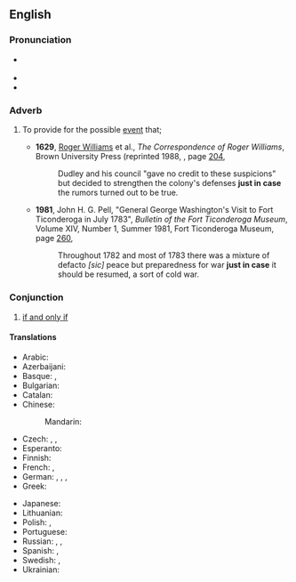 ==English==
{{was wotd|2007|December|17}}

===Pronunciation===
* {{a|RP|US}} {{IPA|en|/ˌdʒʌst ɪn ˈkeɪs/}}
* {{audio|en|en-us-just in case.ogg|Audio (US)}}
* {{audio|en|en-au-just in case.ogg|Audio (AU)}}

===Adverb===
{{en-adv|head=[[just]] [[in case]]|-}}

# {{lb|en|idiomatic}} To provide for the possible [[event]] that; {{ngd|as [[in case]] but with the possibility of the occurrence being more remote.}}
#: {{ux|en|I'll take an umbrella, '''just in case'''. ''[or:'' '''...just in case''' it rains.'']''}}
#* '''1629''', [[w:Roger Williams (theologian)|Roger Williams]] et al., ''The Correspondence of Roger Williams'', Brown University Press (reprinted 1988, {{ISBN|0874513863}}, page [http://books.google.com/books?q=%22correspondence+of+roger+williams%22+%22just+in+case%22&btnG=Search+Books 204],
#*: Dudley and his council "gave no credit to these suspicions" but decided to strengthen the colony's defenses '''just in case''' the rumors turned out to be true.
#* '''1981''', John H. G. Pell, "General George Washington's Visit to Fort Ticonderoga in July 1783", ''Bulletin of the Fort Ticonderoga Museum'', Volume XIV, Number 1, Summer 1981, Fort Ticonderoga Museum, page [http://books.google.com/books?id=6iE8AAAAIAAJ&pg=PA260&dq=%22just+in+case%22+date:1821-1830&lr=&as_brr=0 260],
#*: Throughout 1782 and most of 1783 there was a mixture of defacto ''[sic]'' peace but preparedness for war '''just in case''' it should be resumed, a sort of cold war.

===Conjunction===
{{en-conjunction}}

# {{lb|en|logic}} [[if and only if]]
#: {{ux|en|The negation of a disjunction is true '''just in case''' both disjuncts are false.}}

====Translations====
{{trans-top|in the event}}
* Arabic: {{t|ar|تَحَسُبًا}}
* Azerbaijani: {{t|az|hər ehtimala qarşı}}
* Basque: {{t|eu|badaezpada}}, {{t|eu|badaezpada ere}}
* Bulgarian: {{t|bg|за всеки случай}}
* Catalan: {{t+|ca|per si de cas}}
* Chinese:
*: Mandarin: {{t+|cmn|以防萬一|sc=Hani}}
* Czech: {{t|cs|kdyby něco}}, {{t|cs|pro jistotu}}, {{t|cs|co kdyby}}
* Esperanto: {{t|eo|divenprove}}
* Finnish: {{t+|fi|varalta}}
* French: {{t+|fr|au cas où}}, {{t+|fr|par acquit de conscience}}
* German: {{t|de|für alle Fälle}}, {{t|de|nur für den Fall}}, {{t+|de|sicherheitshalber}}, {{t+|de|vorsichtshalber}}
* Greek: {{t|el|για κάθε ενδεχόμενο}}
{{trans-mid}}
* Japanese: {{t|ja|念のため|tr=nen no tame}}
* Lithuanian: {{t|lt|dėl viso pikto}}
* Polish: {{t+|pl|na wszelki wypadek}}, {{t|pl|w razie czego}}
* Portuguese: {{t|pt|por precaução}}
* Russian: {{t+|ru|на вся́кий слу́чай}}, {{t|ru|на вся́кий пожа́рный слу́чай}}, {{t|ru|на вся́кий пожа́рный}}
* Spanish: {{t+|es|por si acaso}}, {{t|es|por si las moscas}}
* Swedish: {{t|sv|bara utifall att}}, {{t|sv|bara i fall att}}
* Ukrainian: {{t|uk|про всяк випа́док}}
{{trans-bottom}}